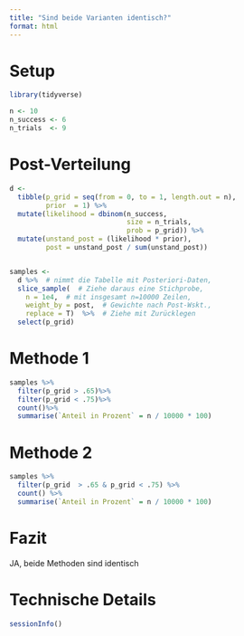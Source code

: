 ```yaml
---
title: "Sind beide Varianten identisch?"
format: html
---
```


# Setup



```r
library(tidyverse)

n <- 10
n_success <- 6
n_trials  <- 9
```


# Post-Verteilung

```r
d <-
  tibble(p_grid = seq(from = 0, to = 1, length.out = n),
         prior  = 1) %>% 
  mutate(likelihood = dbinom(n_success, 
                             size = n_trials, 
                             prob = p_grid)) %>% 
  mutate(unstand_post = (likelihood * prior),
         post = unstand_post / sum(unstand_post))


samples <-
  d %>%  # nimmt die Tabelle mit Posteriori-Daten,
  slice_sample(  # Ziehe daraus eine Stichprobe,
    n = 1e4,  # mit insgesamt n=10000 Zeilen,
    weight_by = post,  # Gewichte nach Post-Wskt.,
    replace = T)  %>%  # Ziehe mit Zurücklegen
  select(p_grid)

```



# Methode 1

```r
samples %>%
  filter(p_grid > .65)%>%
  filter(p_grid < .75)%>%
  count()%>%
  summarise(`Anteil in Prozent` = n / 10000 * 100)

```




# Methode 2

```r
samples %>%
  filter(p_grid  > .65 & p_grid < .75) %>%
  count() %>%
  summarise(`Anteil in Prozent` = n / 10000 * 100)
```


# Fazit

JA, beide Methoden sind identisch


# Technische Details

```r
sessionInfo()
```

  


